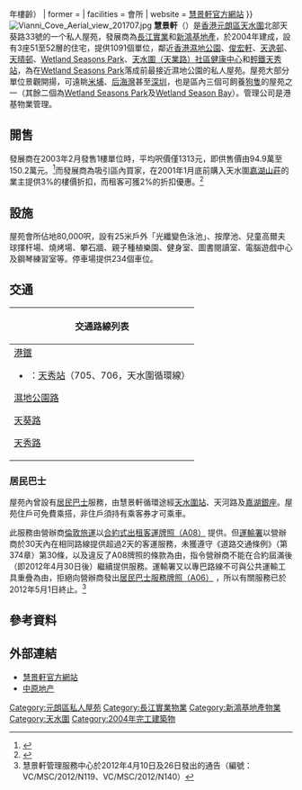 {{Infobox_housinghk 
| name = 慧景軒<br>Vianni Cove
| logo= [[File:Vianni_Cove.gif|150px]]
| photo= Vianni Cove 201107.jpg
| phototitle= 慧景軒
| address= {{HK}}[[新界|新界]][[天水圍新市鎮|天水圍]][[天葵路|天葵路]]33號
| lot= 天水圍市地段第27號
| developer= [[長江實業|長江實業]]、[[新鴻基地產|新鴻基地產]]
| use = 住宅
| blocknumber = 3
| floor_area = 
| floornumber = 46層（第1、2座）<br>45層（第3座）<br><small>（1至52或51樓，不設4、13、14、24、34及44樓）</small>
| yearofcompletion = 2004年 （{{#expr:{{Currentyear}} - 2004}}年樓齡）
| former = 
| facilities = 會所
| website = [http://www.viannicove.com.hk 慧景軒官方網站]
}}
[[File:Vianni_Cove_Aerial_view_201707.jpg|thumb]]
'''慧景軒'''（{{lang-en|'''Vianni Cove'''}}）是[[香港|香港]][[元朗區|元朗區]][[天水圍|天水圍]]北部天葵路33號的一个私人屋苑，發展商為[[長江實業|長江實業]]和[[新鴻基地產|新鴻基地產]]，於2004年建成，設有3座51至52層的住宅，提供1091個單位，鄰近[[香港濕地公園|香港濕地公園]]、[[俊宏軒|俊宏軒]]、[[天逸邨|天逸邨]]、[[天晴邨|天晴邨]]、[[Wetland_Seasons_Park|Wetland Seasons Park]]、[[天水圍（天業路）社區健康中心|天水圍（天業路）社區健康中心]]和[[香港輕鐵|輕鐵]][[天秀站|天秀站]]，為在[[Wetland_Seasons_Park|Wetland Seasons Park]]落成前最接近濕地公園的私人屋苑。屋苑大部分單位景觀開揚，可遠眺[[米埔|米埔]]、[[后海灣|后海灣]]甚至[[深圳|深圳]]，也是區內三個可飼養[[狗|狗隻]]的屋苑之一（其餘二個為[[Wetland_Seasons_Park|Wetland Seasons Park]]及[[Wetland_Season_Bay|Wetland Season Bay]]）。管理公司是港基物業管理。

==開售==
發展商在2003年2月發售1樓單位時，平均呎價僅1313元，即供售價由94.9萬至150.2萬元。<ref>{{cite news |title=話你知：天水圍16年來 新地首個新盤 |url=https://news.mingpao.com/pns/%e7%b6%93%e6%bf%9f/article/20191129/s00004/1574965563595/%e8%a9%b1%e4%bd%a0%e7%9f%a5-%e5%a4%a9%e6%b0%b4%e5%9c%8d16%e5%b9%b4%e4%be%86-%e6%96%b0%e5%9c%b0%e9%a6%96%e5%80%8b%e6%96%b0%e7%9b%a4 |accessdate=2019-11-29 |work=明報 |date=2019-11-29 |archive-date=2020-03-29 |archive-url=https://web.archive.org/web/20200329070318/https://news.mingpao.com/pns/%e7%b6%93%e6%bf%9f/article/20191129/s00004/1574965563595/%e8%a9%b1%e4%bd%a0%e7%9f%a5-%e5%a4%a9%e6%b0%b4%e5%9c%8d16%e5%b9%b4%e4%be%86-%e6%96%b0%e5%9c%b0%e9%a6%96%e5%80%8b%e6%96%b0%e7%9b%a4 |dead-url=no }}</ref>而發展商為吸引區內買家，在2001年1月底前購入天水圍[[嘉湖山莊|嘉湖山莊]]的業主提供3%的樓價折扣，而租客可獲2%的折扣優惠。<ref>{{cite news |title=慧景軒予嘉湖客3%折扣 |url=http://paper.wenweipo.com/2003/02/12/ME0302120016.htm |accessdate=2019-11-29 |publisher=文匯報 |date=2003-02-12 |archive-date=2020-03-29 |archive-url=https://web.archive.org/web/20200329070321/http://paper.wenweipo.com/2003/02/12/ME0302120016.htm |dead-url=no }}</ref>

==設施==
屋苑會所佔地80,000呎，設有25米戶外「光纖變色泳池」、按摩池、兒童高爾夫球揮杆場、燒烤場、攀石牆、親子種植樂園、健身室、圖書閱讀室、電腦遊戲中心及鋼琴練習室等。停車場提供234個車位。

==交通==
{| class="mw-collapsible mw-collapsed wikitable" style="margin: 0 auto; width: auto;" 
! 交通路線列表
|-
|
;[[港鐵|港鐵]]
*{{港鐵路線標誌|LRT|S}}：[[天秀站|天秀站]]（705、706，天水圍循環線）
;[[濕地公園路|濕地公園路]]
{{港鐵巴士簡單列表|K76S}}
{{九龍新界巴士簡單列表|65X|269A|269P|269X}}
{{過海隧道巴士簡單列表|967|967X|969A}}
{{大嶼山巴士簡單列表|A37}}
;[[天葵路|天葵路]]
{{港鐵巴士簡單列表|K73}}
{{九龍新界巴士簡單列表|65X|69C|264R|265S|269A|269B_s|269D|269M|269P|276B|869|B1_s2|N269}}{{過海隧道巴士簡單列表|967|967X|969_s3|969C_m2|969N|N969}}
{{大嶼山巴士簡單列表|E37|E37C|NA37}}{{新界專線小巴簡單列表|77A|79S|618}}
;[[天秀路|天秀路]]
{{港鐵巴士簡單列表|K73}}
{{九龍新界巴士簡單列表|69C|269A|269M}}{{過海隧道巴士簡單列表|967|969_s3|969C_m2}}{{新界專線小巴簡單列表|77A|79S}}
|}
===居民巴士===
屋苑內曾設有[[居民巴士|居民巴士]]服務，由慧景軒循環途經[[天水圍站_(屯馬綫)|天水圍站]]、天河路及[[嘉湖銀座|嘉湖銀座]]。屋苑住戶可免費乘搭，非住戶須持有乘客券才可乘車。

此服務由營辦商[[倫敦旅運|倫敦旅運]]以[http://www.td.gov.hk/tc/transport_in_hong_kong/public_transport/buses/non_franchised/brief_description_of_nfb_services_/index.html#8 合約式出租客運牌照（A08）] {{Wayback|url=http://www.td.gov.hk/tc/transport_in_hong_kong/public_transport/buses/non_franchised/brief_description_of_nfb_services_/index.html#8 |date=20210310133450 }}提供。但[[運輸署|運輸署]]以營辦商於30天內在相同路線提供超過2天的客運服務，未獲遵守《道路交通條例》（第374章）第30條，以及違反了A08牌照的條款為由，指令營辦商不能在合約屆滿後（即2012年4月30日後）繼續提供服務。運輸署又以專巴路線不可與公共運輸工具重疊為由，拒絕向營辦商發出[http://www.td.gov.hk/tc/transport_in_hong_kong/public_transport/buses/non_franchised/brief_description_of_nfb_services_/index.html#6 居民巴士服務牌照（A06）] {{Wayback|url=http://www.td.gov.hk/tc/transport_in_hong_kong/public_transport/buses/non_franchised/brief_description_of_nfb_services_/index.html#6 |date=20210310133450 }}，所以有關服務已於2012年5月1日終止。<ref>慧景軒管理服務中心於2012年4月10日及26日發出的通告（編號：VC/MSC/2012/N119、VC/MSC/2012/N140）</ref>

==參考資料==
{{Reflist}}

==外部連結==
{{Commonscat|Vianni Cove}}
*[http://www.viannicove.com.hk 慧景軒官方網站] {{Wayback|url=http://www.viannicove.com.hk/|date=20200929182149}}
*[http://www.centanet.com.hk/csale/vianni/vianni-cove/info.html 中原地产] {{Wayback|url=http://www.centanet.com.hk/csale/vianni/vianni-cove/info.html|date=20160304185318}}
{{shkp}}
{{長江集團}}
[[Category:元朗區私人屋苑|Category:元朗區私人屋苑]]
[[Category:長江實業物業|Category:長江實業物業]]
[[Category:新鴻基地產物業|Category:新鴻基地產物業]]
[[Category:天水圍|Category:天水圍]]
[[Category:2004年完工建築物|Category:2004年完工建築物]]